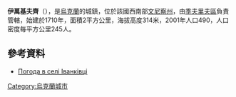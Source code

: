 {{coord|48|57|35|N|28|23|4|E|scale:30000|display=title}}

'''伊萬基夫齊'''（{{lang-uk|Іванківці}}），是[[烏克蘭|烏克蘭]]的城鎮，位於該國西南部[[文尼察州|文尼察州]]，由[[季夫里夫區|季夫里夫區]]負責管轄，始建於1710年，面積2平方公里，海拔高度314米，2001年人口490，人口密度每平方公里245人。

==參考資料==
* [http://weather.in.ua/ua/vinnickaja/9404 Погода в селі Іванківці] {{Wayback|url=http://weather.in.ua/ua/vinnickaja/9404 |date=20111220091103 }}

{{Ukraine-geo-stub}}
[[Category:烏克蘭城市|Category:烏克蘭城市]]